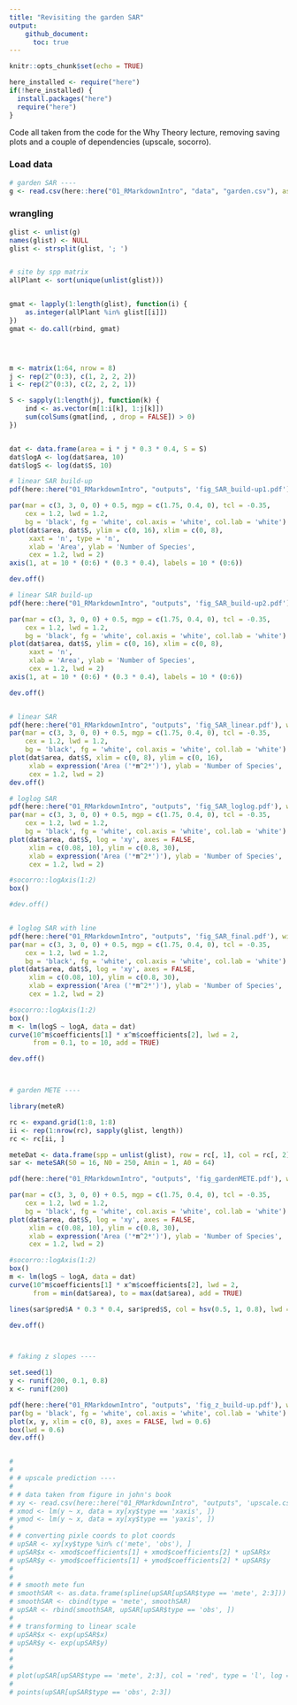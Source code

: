 ```yaml
---
title: "Revisiting the garden SAR"
output: 
    github_document:
      toc: true
---
```


```r
knitr::opts_chunk$set(echo = TRUE)

here_installed <- require("here")
if(!here_installed) {
  install.packages("here")
  require("here")
}


```

Code all taken from the code for the Why Theory lecture, removing saving plots and a couple of dependencies (upscale, socorro).



### Load data

```r

# garden SAR ----
g <- read.csv(here::here("01_RMarkdownIntro", "data", "garden.csv"), as.is = TRUE, header = FALSE)

```

### wrangling

```r

glist <- unlist(g)
names(glist) <- NULL 
glist <- strsplit(glist, '; ')


# site by spp matrix
allPlant <- sort(unique(unlist(glist)))


gmat <- lapply(1:length(glist), function(i) {
    as.integer(allPlant %in% glist[[i]])
})
gmat <- do.call(rbind, gmat)




m <- matrix(1:64, nrow = 8)
j <- rep(2^(0:3), c(1, 2, 2, 2))
i <- rep(2^(0:3), c(2, 2, 2, 1))

S <- sapply(1:length(j), function(k) {
    ind <- as.vector(m[1:i[k], 1:j[k]])
    sum(colSums(gmat[ind, , drop = FALSE]) > 0)
})


dat <- data.frame(area = i * j * 0.3 * 0.4, S = S)
dat$logA <- log(dat$area, 10)
dat$logS <- log(dat$S, 10)

```



```r


# linear SAR build-up
pdf(here::here("01_RMarkdownIntro", "outputs", 'fig_SAR_build-up1.pdf'), width = 4, height = 4)

par(mar = c(3, 3, 0, 0) + 0.5, mgp = c(1.75, 0.4, 0), tcl = -0.35, 
    cex = 1.2, lwd = 1.2, 
    bg = 'black', fg = 'white', col.axis = 'white', col.lab = 'white')
plot(dat$area, dat$S, ylim = c(0, 16), xlim = c(0, 8),
     xaxt = 'n', type = 'n', 
     xlab = 'Area', ylab = 'Number of Species', 
     cex = 1.2, lwd = 2)
axis(1, at = 10 * (0:6) * (0.3 * 0.4), labels = 10 * (0:6))

dev.off()

# linear SAR build-up
pdf(here::here("01_RMarkdownIntro", "outputs", 'fig_SAR_build-up2.pdf'), width = 4, height = 4)

par(mar = c(3, 3, 0, 0) + 0.5, mgp = c(1.75, 0.4, 0), tcl = -0.35, 
    cex = 1.2, lwd = 1.2, 
    bg = 'black', fg = 'white', col.axis = 'white', col.lab = 'white')
plot(dat$area, dat$S, ylim = c(0, 16), xlim = c(0, 8),
     xaxt = 'n', 
     xlab = 'Area', ylab = 'Number of Species', 
     cex = 1.2, lwd = 2)
axis(1, at = 10 * (0:6) * (0.3 * 0.4), labels = 10 * (0:6))

dev.off()


# linear SAR
pdf(here::here("01_RMarkdownIntro", "outputs", 'fig_SAR_linear.pdf'), width = 4, height = 4)
par(mar = c(3, 3, 0, 0) + 0.5, mgp = c(1.75, 0.4, 0), tcl = -0.35, 
    cex = 1.2, lwd = 1.2, 
    bg = 'black', fg = 'white', col.axis = 'white', col.lab = 'white')
plot(dat$area, dat$S, xlim = c(0, 8), ylim = c(0, 16), 
     xlab = expression('Area ('*m^2*')'), ylab = 'Number of Species', 
     cex = 1.2, lwd = 2)
dev.off()

# loglog SAR
pdf(here::here("01_RMarkdownIntro", "outputs", 'fig_SAR_loglog.pdf'), width = 4, height = 4)
par(mar = c(3, 3, 0, 0) + 0.5, mgp = c(1.75, 0.4, 0), tcl = -0.35, 
    cex = 1.2, lwd = 1.2, 
    bg = 'black', fg = 'white', col.axis = 'white', col.lab = 'white')
plot(dat$area, dat$S, log = 'xy', axes = FALSE,
     xlim = c(0.08, 10), ylim = c(0.8, 30),
     xlab = expression('Area ('*m^2*')'), ylab = 'Number of Species', 
     cex = 1.2, lwd = 2)

#socorro::logAxis(1:2)
box()

#dev.off()


# loglog SAR with line
pdf(here::here("01_RMarkdownIntro", "outputs", 'fig_SAR_final.pdf'), width = 4, height = 4)
par(mar = c(3, 3, 0, 0) + 0.5, mgp = c(1.75, 0.4, 0), tcl = -0.35, 
    cex = 1.2, lwd = 1.2, 
    bg = 'black', fg = 'white', col.axis = 'white', col.lab = 'white')
plot(dat$area, dat$S, log = 'xy', axes = FALSE,
     xlim = c(0.08, 10), ylim = c(0.8, 30),
     xlab = expression('Area ('*m^2*')'), ylab = 'Number of Species', 
     cex = 1.2, lwd = 2)

#socorro::logAxis(1:2)
box()
m <- lm(logS ~ logA, data = dat)
curve(10^m$coefficients[1] * x^m$coefficients[2], lwd = 2,
      from = 0.1, to = 10, add = TRUE)

dev.off()



# garden METE ----

library(meteR)

rc <- expand.grid(1:8, 1:8)
ii <- rep(1:nrow(rc), sapply(glist, length))
rc <- rc[ii, ]

meteDat <- data.frame(spp = unlist(glist), row = rc[, 1], col = rc[, 2])
sar <- meteSAR(S0 = 16, N0 = 250, Amin = 1, A0 = 64)

pdf(here::here("01_RMarkdownIntro", "outputs", 'fig_gardenMETE.pdf'), width = 4, height = 4)

par(mar = c(3, 3, 0, 0) + 0.5, mgp = c(1.75, 0.4, 0), tcl = -0.35, 
    cex = 1.2, lwd = 1.2, 
    bg = 'black', fg = 'white', col.axis = 'white', col.lab = 'white')
plot(dat$area, dat$S, log = 'xy', axes = FALSE,
     xlim = c(0.08, 10), ylim = c(0.8, 30),
     xlab = expression('Area ('*m^2*')'), ylab = 'Number of Species', 
     cex = 1.2, lwd = 2)

#socorro::logAxis(1:2)
box()
m <- lm(logS ~ logA, data = dat)
curve(10^m$coefficients[1] * x^m$coefficients[2], lwd = 2,
      from = min(dat$area), to = max(dat$area), add = TRUE)

lines(sar$pred$A * 0.3 * 0.4, sar$pred$S, col = hsv(0.5, 1, 0.8), lwd = 2)

dev.off()



# faking z slopes ----

set.seed(1)
y <- runif(200, 0.1, 0.8)
x <- runif(200)

pdf(here::here("01_RMarkdownIntro", "outputs", 'fig_z_build-up.pdf'), width = 4.5, height = 4.5)
par(bg = 'black', fg = 'white', col.axis = 'white', col.lab = 'white')
plot(x, y, xlim = c(0, 8), axes = FALSE, lwd = 0.6)
box(lwd = 0.6)
dev.off()


# 
# 
# # upscale prediction ----
# 
# # data taken from figure in john's book
# xy <- read.csv(here::here("01_RMarkdownIntro", "outputs", 'upscale.csv', as.is = TRUE)
# xmod <- lm(y ~ x, data = xy[xy$type == 'xaxis', ])
# ymod <- lm(y ~ x, data = xy[xy$type == 'yaxis', ])
# 
# # converting pixle coords to plot coords
# upSAR <- xy[xy$type %in% c('mete', 'obs'), ]
# upSAR$x <- xmod$coefficients[1] + xmod$coefficients[2] * upSAR$x
# upSAR$y <- ymod$coefficients[1] + ymod$coefficients[2] * upSAR$y
# 
# 
# # smooth mete fun
# smoothSAR <- as.data.frame(spline(upSAR[upSAR$type == 'mete', 2:3]))
# smoothSAR <- cbind(type = 'mete', smoothSAR)
# upSAR <- rbind(smoothSAR, upSAR[upSAR$type == 'obs', ])
# 
# # transforming to linear scale
# upSAR$x <- exp(upSAR$x)
# upSAR$y <- exp(upSAR$y)
# 
# 
# 
# plot(upSAR[upSAR$type == 'mete', 2:3], col = 'red', type = 'l', log = 'xy')
# 
# points(upSAR[upSAR$type == 'obs', 2:3])


```


